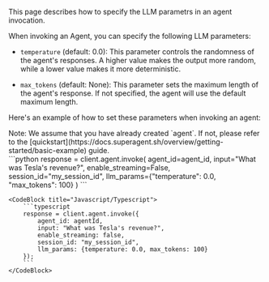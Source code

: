This page describes how to specify the LLM parametrs in an agent invocation.

When invoking an Agent, you can specify the following LLM parameters:

- `temperature` (default: 0.0): This parameter controls the randomness of the agent's responses. A higher value makes the output more random, while a lower value makes it more deterministic.

- `max_tokens` (default: None): This parameter sets the maximum length of the agent's response. If not specified, the agent will use the default maximum length.

Here's an example of how to set these parameters when invoking an agent:


<Callout intent="warn">
    Note: We assume that you have already created `agent`. If not, please refer to the [quickstart](https://docs.superagent.sh/overview/getting-started/basic-example) guide.
</Callout>
<br/>

<CodeBlocks>
    <CodeBlock title="Python">
        ```python
        response = client.agent.invoke(
            agent_id=agent_id,
            input="What was Tesla's revenue?",
            enable_streaming=False,
            session_id="my_session_id",
            llm_params={"temperature": 0.0, "max_tokens": 100}
        )
        ```
    </CodeBlock>
    
    <CodeBlock title="Javascript/Typescript">
        ```typescript
        response = client.agent.invoke({
            agent_id: agentId,
            input: "What was Tesla's revenue?",
            enable_streaming: false,
            session_id: "my_session_id",
            llm_params: {temperature: 0.0, max_tokens: 100}
        });
        ```
    </CodeBlock>
</CodeBlocks>